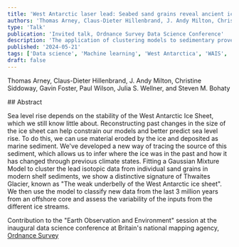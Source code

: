 ```yaml
---
title: 'West Antarctic laser lead: Seabed sand grains reveal ancient ice sheets'
authors: 'Thomas Arney, Claus-Dieter Hillenbrand, J. Andy Milton, Christine Siddoway, Gavin Foster, Paul Wilson, Julia S. Wellner, and Steven M. Bohaty' 
type: 'Talk'
publication: 'Invited talk, Ordnance Survey Data Science Conference'
description: 'The application of clustering models to sedimentary provenance proxies for past climate research'
published: '2024-05-21'
tags: ['Data science', 'Machine learning', 'West Antarctica', 'WAIS', 'Pb', 'lead', 'K-feldspar', 'feldspar', 'Kfs', 'Thwaites']
draft: false
---
```


Thomas Arney, Claus-Dieter Hillenbrand, J. Andy Milton, Christine Siddoway, Gavin Foster, Paul Wilson, Julia S. Wellner, and Steven M. Bohaty


<InfoBox>
## Abstract

Sea level rise depends on the stability of the West Antarctic Ice Sheet, which we still know little about. Reconstructing past changes in the size of the ice sheet can help constrain our models and better predict sea level rise. To do this, we can use material eroded by the ice and deposited as marine sediment. We've developed a new way of tracing the source of this sediment, which allows us to infer where the ice was in the past and how it has changed through previous climate states. Fitting a Gaussian Mixture Model to cluster the lead isotopic data from individual sand grains in modern shelf sediments, we show a distinctive signature of Thwaites Glacier, known as "The weak underbelly of the West Antarctic ice sheet". We then use the model to classify new data from the last 3 million years from an offshore core and assess the variability of the inputs from the different ice streams.
</InfoBox>

Contribution to the "Earth Observation and Environment" session at the inaugural data science conference at Britain's national mapping agency, [Ordnance Survey](https://www.ordnancesurvey.co.uk/)
